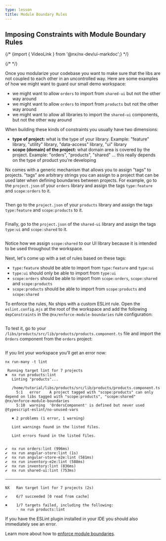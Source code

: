 ```yaml
---
type: lesson
title: Module Boundary Rules
---
```


## Imposing Constraints with Module Boundary Rules

{/* {import { VideoLink } from '@nx/nx-dev/ui-markdoc';} */}

{/* <VideoLink link="https://youtu.be/gc4N7kxiA50?t=791"></VideoLink> */}

Once you modularize your codebase you want to make sure that the libs are not coupled to each other in an uncontrolled way. Here are some examples of how we might want to guard our small demo workspace:

- we might want to allow `orders` to import from `shared-ui` but not the other way around
- we might want to allow `orders` to import from `products` but not the other way around
- we might want to allow all libraries to import the `shared-ui` components, but not the other way around

When building these kinds of constraints you usually have two dimensions:

- **type of project:** what is the type of your library. Example: "feature" library, "utility" library, "data-access" library, "ui" library
- **scope (domain) of the project:** what domain area is covered by the project. Example: "orders", "products", "shared" ... this really depends on the type of product you're developing

Nx comes with a generic mechanism that allows you to assign "tags" to projects. "tags" are arbitrary strings you can assign to a project that can be used later when defining boundaries between projects. For example, go to the `project.json` of your `orders` library and assign the tags `type:feature` and `scope:orders` to it.

```solution:/libs/orders/project.json title="/libs/orders/project.json" collapse={2-5,7-19}

```

Then go to the `project.json` of your `products` library and assign the tags `type:feature` and `scope:products` to it.

```solution:/libs/products/project.json title="/libs/products/project.json" collapse={2-5,7-19}

```

Finally, go to the `project.json` of the `shared-ui` library and assign the tags `type:ui` and `scope:shared` to it.

```solution:/libs/shared/ui/project.json title="/libs/shared/ui/project.json" collapse={2-5,7-19}

```

Notice how we assign `scope:shared` to our UI library because it is intended to be used throughout the workspace.

Next, let's come up with a set of rules based on these tags:

- `type:feature` should be able to import from `type:feature` and `type:ui`
- `type:ui` should only be able to import from `type:ui`
- `scope:orders` should be able to import from `scope:orders`, `scope:shared` and `scope:products`
- `scope:products` should be able to import from `scope:products` and `scope:shared`

To enforce the rules, Nx ships with a custom ESLint rule. Open the `eslint.config.mjs` at the root of the workspace and add the following `depConstraints` in the `@nx/enforce-module-boundaries` rule configuration:

```solution:/eslint.config.mjs title="/eslint.config.mjs" collapse={1-2,4-9,52-65}

```

To test it, go to your `/libs/products/src/lib/products/products.component.ts` file and import the `Orders` component from the `orders` project:

```solution:/libs/products/src/lib/products/products.component.ts title="/libs/products/src/lib/products/products.component.ts" {3-4}

```

If you lint your workspace you'll get an error now:

```shell
nx run-many -t lint
```

```
 Running target lint for 7 projects
✖  nx run products:lint
   Linting "products"...

   /home/tutorial/libs/products/src/lib/products/products.component.ts
     5:1   error    A project tagged with "scope:products" can only depend on libs tagged with "scope:products", "scope:shared"  @nx/enforce-module-boundaries
     5:10  warning  'OrdersComponent' is defined but never used                                                                        @typescript-eslint/no-unused-vars

   ✖ 2 problems (1 error, 1 warning)

   Lint warnings found in the listed files.

   Lint errors found in the listed files.


✔  nx run orders:lint (996ms)
✔  nx run angular-store:lint (1s)
✔  nx run angular-store-e2e:lint (581ms)
✔  nx run inventory-e2e:lint (588ms)
✔  nx run inventory:lint (836ms)
✔  nx run shared-ui:lint (753ms)

————————————————————————————————————————————————————————————————————————————————————————————————————————————————————————————————

NX   Ran target lint for 7 projects (2s)

✔    6/7 succeeded [0 read from cache]

✖    1/7 targets failed, including the following:
     - nx run products:lint
```

If you have the ESLint plugin installed in your IDE you should also immediately see an error.

Learn more about how to [enforce module boundaries](/features/enforce-module-boundaries).
